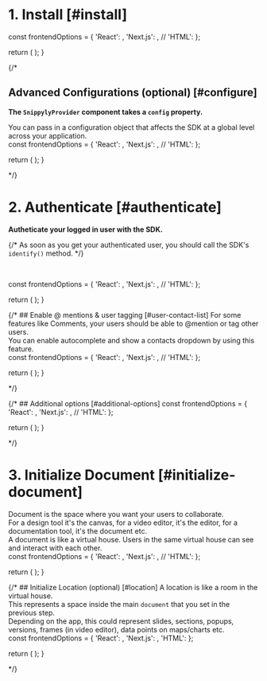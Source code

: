 



# 1. Install [#install]

<NextSeo 
  title="Velt Docs - Installation"
  description="Installation documentation page for the Velt SDK"
/>


  const frontendOptions = {
    'React': <ReactInstallation sectionId="install" />,
    'Next.js': <ReactInstallation sectionId="install" />,
    // 'HTML': <HTMLInstallation sectionId="install" />
  };

  return (
    <StepTabs 
      frontendOptions={frontendOptions}
    />
  );
}

<InstallSteps />

{/* <br />
## Advanced Configurations (optional) [#configure]
**The <code>SnippylyProvider</code> component takes a <code>config</code> property.**

You can pass in a configuration object that affects the SDK at a global level across your application.
<br />
  const frontendOptions = {
    'React': <ReactConfig sectionId="configure" />,
    'Next.js': <ReactConfig sectionId="configure" />,
    // 'HTML': <HTMLConfig sectionId="configure" />
  };

  return (
    <StepTabs 
      frontendOptions={frontendOptions}
    />
  );
}

<ConfigSteps /> */}

# 2. Authenticate [#authenticate]
**Autheticate your logged in user with the SDK.**

{/* As soon as you get your authenticated user, you should call the SDK's `identify()` method. */}

<br />

  const frontendOptions = {
    'React': <ReactAuth sectionId="authenticate" />,
    'Next.js': <ReactAuth sectionId="authenticate" />,
    // 'HTML': <ReactAuth sectionId="authenticate" />
  };

  return (
    <StepTabs frontendOptions={frontendOptions} />
  );
}

<AuthSteps />

{/* ## Enable @ mentions & user tagging [#user-contact-list]
For some features like Comments, your users should be able to @mention or tag other users. <br />
You can enable autocomplete and show a contacts dropdown by using this feature.
<br />
  const frontendOptions = {
    'React': <ReactAuthContactList sectionId="user-contact-list" />,
    'Next.js': <ReactAuthContactList sectionId="user-contact-list" />,
    // 'HTML': <ReactAuthContactList sectionId="user-contact-list" />
  };

  return (
    <StepTabs frontendOptions={frontendOptions} />
  );
}

<AuthContactListSteps /> */}


{/* ## Additional options [#additional-options]
  const frontendOptions = {
    'React': <ReactAuthLogoutUser sectionId="additional-options" />,
    'Next.js': <ReactAuthLogoutUser sectionId="additional-options" />,
    // 'HTML': <ReactAuthLogoutUser sectionId="additional-options" />
  };

  return (
    <StepTabs frontendOptions={frontendOptions} />
  );
}

<AuthLogoutUserSteps /> */}


# 3. Initialize Document [#initialize-document]
Document is the space where you want your users to collaborate. <br />
For a design tool it's the canvas, for a video editor, it's the editor, for a documentation tool, it's the document etc.<br />
A document is like a virtual house.
Users in the same virtual house can see and interact with each other.
<br />
  const frontendOptions = {
    'React': <ReactDocument sectionId="initialize-document" />,
    'Next.js': <ReactDocument sectionId="initialize-document" />,
    // 'HTML': <ReactDocument sectionId="initialize-document" />
  };

  return (
    <StepTabs frontendOptions={frontendOptions} />
  );
}

<InitDocumentSteps />

{/* ## Initialize Location (optional) [#location]
A location is like a room in the virtual house. <br />
This represents a space inside the main `document` that you set in the previous step. <br />
Depending on the app, this could represent slides, sections, popups, versions, frames (in video editor), data points on maps/charts etc.
<br />
  const frontendOptions = {
    'React': <ReactLocation sectionId="initialize-location" />,
    'Next.js': <ReactLocation sectionId="initialize-location" />,
    'HTML': <ReactLocation sectionId="initialize-location" />
  };

  return (
    <StepTabs frontendOptions={frontendOptions} />
  );
}

<InitDocumentLocationSteps /> */}

